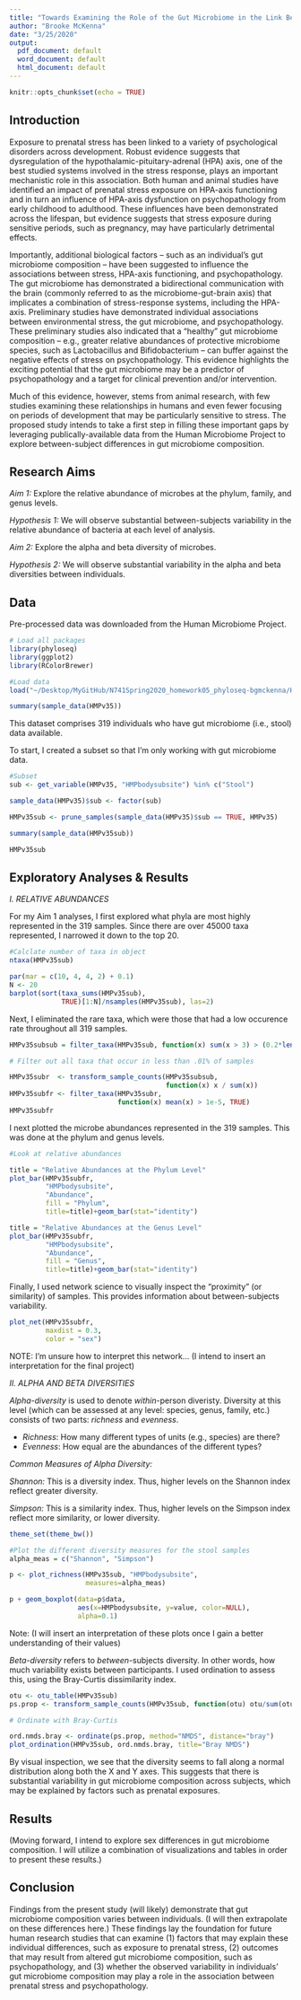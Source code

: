 ```yaml
---
title: "Towards Examining the Role of the Gut Microbiome in the Link Between PrenatalStress and Psychopathology: An Initial Exploration of Gut Microbiome Composition"
author: "Brooke McKenna"
date: "3/25/2020"
output:
  pdf_document: default
  word_document: default
  html_document: default
---
```


```r
knitr::opts_chunk$set(echo = TRUE)
```

## Introduction

Exposure to prenatal stress has been linked to a variety of psychological disorders across development. Robust evidence suggests that dysregulation of the hypothalamic-pituitary-adrenal (HPA) axis, one of the best studied systems involved in the stress response, plays an important mechanistic role in this association. Both human and animal studies have identified an impact of prenatal stress exposure on HPA-axis functioning and in turn an influence of HPA-axis dysfunction on psychopathology from early childhood to adulthood. These influences have been demonstrated across the lifespan, but evidence suggests that stress exposure during sensitive periods, such as pregnancy, may have particularly detrimental effects. 

Importantly, additional biological factors – such as an individual’s gut microbiome composition – have been suggested to influence the associations between stress, HPA-axis functioning, and psychopathology. The gut microbiome has demonstrated a bidirectional communication with the brain (commonly referred to as the microbiome-gut-brain axis) that implicates a combination of stress-response systems, including the HPA-axis. Preliminary studies have demonstrated individual associations between environmental stress, the gut microbiome, and psychopathology. These preliminary studies also indicated that a “healthy” gut microbiome composition – e.g., greater relative abundances of protective microbiome species, such as Lactobacillus and Bifidobacterium – can buffer against the negative effects of stress on psychopathology. This evidence highlights the exciting potential that the gut microbiome may be a predictor of psychopathology and a target for clinical prevention and/or intervention. 

Much of this evidence, however, stems from animal research, with few studies examining these relationships in humans and even fewer focusing on periods of development that may be particularly sensitive to stress. The proposed study intends to take a first step in filling these important gaps by leveraging publically-available data from the Human Microbiome Project to explore between-subject differences in gut microbiome composition. 

## Research Aims

*Aim 1:* Explore the relative abundance of microbes at the phylum, family, and genus levels. 

  _Hypothesis 1:_ We will observe substantial between-subjects variability in the relative abundance of bacteria at each level of analysis.

*Aim 2:* Explore the alpha and beta diversity of microbes.

  _Hypothesis 2:_ We will observe substantial variability in the alpha and beta diversities between individuals.

## Data

Pre-processed data was downloaded from the Human Microbiome Project.

```r
# Load all packages
library(phyloseq)
library(ggplot2) 
library(RColorBrewer)

#Load data
load("~/Desktop/MyGitHub/N741Spring2020_homework05_phyloseq-bgmckenna/HMPv35.RData")

summary(sample_data(HMPv35))

```

This dataset comprises 319 individuals who have gut microbiome (i.e., stool) data available. 

To start, I created a subset so that I'm only working with gut microbiome data.

```r
#Subset 
sub <- get_variable(HMPv35, "HMPbodysubsite") %in% c("Stool")

sample_data(HMPv35)$sub <- factor(sub)

HMPv35sub <- prune_samples(sample_data(HMPv35)$sub == TRUE, HMPv35)

summary(sample_data(HMPv35sub))

HMPv35sub
```

## Exploratory Analyses & Results

*I. RELATIVE ABUNDANCES*

For my Aim 1 analyses, I first explored what phyla are most highly represented in the 319 samples. Since there are over 45000 taxa represented, I narrowed it down to the top 20.

```r
#Calclate number of taxa in object
ntaxa(HMPv35sub)

par(mar = c(10, 4, 4, 2) + 0.1)
N <- 20
barplot(sort(taxa_sums(HMPv35sub), 
             TRUE)[1:N]/nsamples(HMPv35sub), las=2)

```

Next, I eliminated the rare taxa, which were those that had a low occurence rate throughout all 319 samples.

```r

HMPv35subsub = filter_taxa(HMPv35sub, function(x) sum(x > 3) > (0.2*length(x)), TRUE)

# Filter out all taxa that occur in less than .01% of samples

HMPv35subr  <- transform_sample_counts(HMPv35subsub, 
                                       function(x) x / sum(x))
HMPv35subfr <- filter_taxa(HMPv35subr, 
                           function(x) mean(x) > 1e-5, TRUE)
HMPv35subfr

```

I next plotted the microbe abundances represented in the 319 samples. This was done at the phylum and genus levels.

```r
#Look at relative abundances

title = "Relative Abundances at the Phylum Level"
plot_bar(HMPv35subfr, 
         "HMPbodysubsite",
         "Abundance", 
         fill = "Phylum",
         title=title)+geom_bar(stat="identity")

title = "Relative Abundances at the Genus Level"
plot_bar(HMPv35subfr, 
         "HMPbodysubsite",
         "Abundance", 
         fill = "Genus",
         title=title)+geom_bar(stat="identity")

```

Finally, I used network science to visually inspect the "proximity" (or similarity) of samples. This provides information about between-subjects variability.

```r
plot_net(HMPv35subfr, 
         maxdist = 0.3, 
         color = "sex")
```
NOTE: I'm unsure how to interpret this network... (I intend to insert an interpretation for the final project)


*II. ALPHA AND BETA DIVERSITIES*

*Alpha-diversity* is used to denote _within_-person diveristy. Diversity at this level (which can be assessed at any level: species, genus, family, etc.) consists of two parts: *richness* and *evenness*. 

- _Richness_: How many different types of units (e.g., species) are there?
- _Evenness_: How equal are the abundances of the different types?

*Common Measures of Alpha Diversity:*

_Shannon:_ This is a diversity index. Thus, higher levels on the Shannon index reflect greater diversity.

_Simpson:_ This is a similarity index. Thus, higher levels on the Simpson index reflect more similarity, or lower diversity.


```r

theme_set(theme_bw())

#Plot the different diversity measures for the stool samples
alpha_meas = c("Shannon", "Simpson")

p <- plot_richness(HMPv35sub, "HMPbodysubsite",
                   measures=alpha_meas)

p + geom_boxplot(data=p$data, 
                 aes(x=HMPbodysubsite, y=value, color=NULL), 
                 alpha=0.1)
```

Note: (I will insert an interpretation of these plots once I gain a better understanding of their values)


*Beta-diversity* refers to _between_-subjects diversity. In other words, how much variability exists between participants. I used ordination to assess this, using the Bray-Curtis dissimilarity index.

```r

otu <- otu_table(HMPv35sub)
ps.prop <- transform_sample_counts(HMPv35sub, function(otu) otu/sum(otu))

# Ordinate with Bray-Curtis

ord.nmds.bray <- ordinate(ps.prop, method="NMDS", distance="bray")
plot_ordination(HMPv35sub, ord.nmds.bray, title="Bray NMDS")
```

By visual inspection, we see that the diversity seems to fall along a normal distribution along both the X and Y axes. This suggests that there is substantial variability in gut microbiome composition across subjects, which may be explained by factors such as prenatal exposures.


## Results

(Moving forward, I intend to explore sex differences in gut microbiome composition. I will utilize a combination of visualizations and tables in order to present these results.)


## Conclusion

Findings from the present study (will likely) demonstrate that gut microbiome composition varies between individuals. (I will then extrapolate on these differences here.) These findings lay the foundation for future human research studies that can examine (1) factors that may explain these individual differences, such as exposure to prenatal stress, (2) outcomes that may result from altered gut microbiome composition, such as psychopathology, and (3) whether the observed variability in individuals' gut microbiome composition may play a role in the association between prenatal stress and psychopathology.
